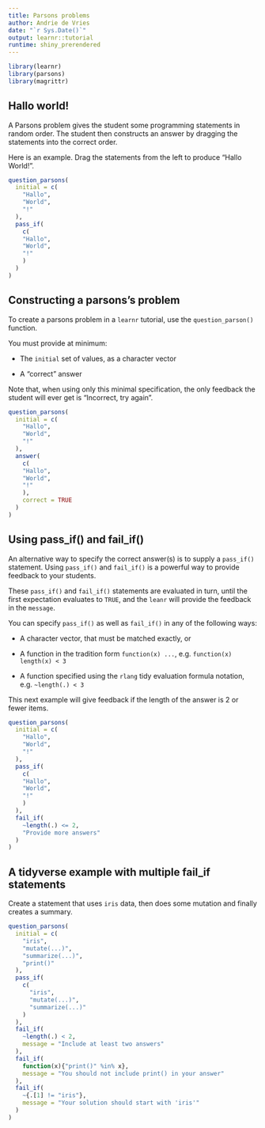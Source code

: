 ```yaml
---
title: Parsons problems
author: Andrie de Vries
date: "`r Sys.Date()`"
output: learnr::tutorial
runtime: shiny_prerendered
---
```




```r
library(learnr)
library(parsons)
library(magrittr)
```


## Hallo world!

A Parsons problem gives the student some programming statements in random order.  The student then constructs an answer by dragging the statements into the correct order.

Here is an example.  Drag the statements from the left to produce "Hallo World!".

```r
question_parsons(
  initial = c(
    "Hallo",
    "World",
    "!"
  ),
  pass_if(
    c(
    "Hallo",
    "World",
    "!"
    )
  )
)
```


## Constructing a parsons's problem

To create a parsons problem in a `learnr` tutorial, use the `question_parson()` function.

You must provide at minimum:

* The `initial` set of values, as a character vector

* A "correct" answer

Note that, when using only this minimal specification, the only feedback the student will ever get is "Incorrect, try again".

```r
question_parsons(
  initial = c(
    "Hallo",
    "World",
    "!"
  ),
  answer(
    c(
    "Hallo",
    "World",
    "!"
    ),
    correct = TRUE
  )
)
```


## Using pass_if() and fail_if()

An alternative way to specify the correct answer(s) is to supply a `pass_if()` statement.  Using `pass_if()` and `fail_if()` is a powerful way to provide feedback to your students.

These `pass_if()` and `fail_if()` statements are evaluated in turn, until the first expectation evaluates to `TRUE`, and the `leanr` will provide the feedback in the `message`.

You can specify `pass_if()` as well as `fail_if()` in any of the following ways:

* A character vector, that must be matched exactly, or

* A function in the tradition form `function(x) ...`, e.g. `function(x) length(x) < 3`

* A function specified using the `rlang` tidy evaluation formula notation, e.g. `~length(.) < 3`


This next example will give feedback if the length of the answer is 2 or fewer items.

```r
question_parsons(
  initial = c(
    "Hallo",
    "World",
    "!"
  ),
  pass_if(
    c(
    "Hallo",
    "World",
    "!"
    )
  ),
  fail_if(
    ~length(.) <= 2,
    "Provide more answers"
  )
)
```




## A tidyverse example with multiple fail_if statements

Create a statement that uses `iris` data, then does some mutation and finally creates a summary.

```r
question_parsons(
  initial = c(
    "iris",
    "mutate(...)",
    "summarize(...)",
    "print()"
  ),
  pass_if(
    c(
      "iris",
      "mutate(...)",
      "summarize(...)"
    )
  ),
  fail_if(
    ~length(.) < 2,
    message = "Include at least two answers"
  ),
  fail_if(
    function(x){"print()" %in% x},
    message = "You should not include print() in your answer"
  ),
  fail_if(
    ~{.[1] != "iris"},
    message = "Your solution should start with 'iris'"
  )
)
```



